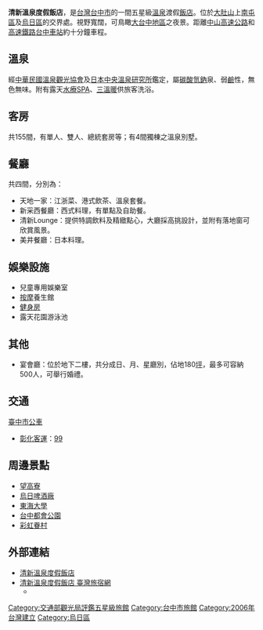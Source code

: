{{unreferenced|time=2019-01-10T16:40:17+00:00}}
{{Infobox Company 
| company_name       = 清新溫泉度假飯店
| company_name_en    = 
| company_logo       =
[[File:清新溫泉度假飯店.jpg|200px]]
| company_type       = [[旅館|旅館]]
| market_information = 
| local_code_name            = TW
| local_code            = 13052070
| foundation         = 2006年
| location           = {{TWN}}[[台中市|台中市]][[烏日區|烏日區]]溫泉路2 號     
| key_people         = [[董事長|董事長]]：廖紫岑 
| industry           = 觀光旅館業
| products           = 
| revenue            = 
| operating_income   = 
| profit             = 
| market_value       =
| num_employees      = 
| P/E ratio          =
| earnings per share = 
| Net asset value    =
| divisions          =
| major_shareholder  = 
| subsid             = 
| capital            = [[新台幣|新台幣]]240,000,000元
| homepage           = [http://www.freshfields.com.tw/ www.freshfields.com.tw]
| footnotes          =
| width              = 
}}


'''清新溫泉度假飯店'''，是[[台灣|台灣]][[台中市|台中市]]的一間五星級[[溫泉|溫泉]]渡假[[飯店|飯店]]。位於[[大肚山|大肚山]]上[[南屯區|南屯區]]及[[烏日區|烏日區]]的交界處。視野寬闊，可鳥瞰[[大台中地區|大台中地區]]之夜景。距離[[中山高速公路|中山高速公路]]和[[台灣高鐵|高速鐵路]][[台中車站_(高鐵)|台中車站]]約十分鐘車程。

==溫泉==
經[[中華民國溫泉觀光協會|中華民國溫泉觀光協會]]及[[日本中央溫泉研究所|日本中央溫泉研究所]]鑑定，屬[[碳酸氫鈉|碳酸氫鈉]]泉、弱[[鹼|鹼]]性，無色無味。附有露天[[水療|水療]]SPA、[[三溫暖|三溫暖]]供旅客洗浴。

==客房==
共155間，有單人、雙人、總統套房等；有4間獨棟之溫泉別墅。

==餐廳==
共四間，分別為：
*天地一家：江浙菜、港式飲茶、溫泉套餐。
*新采西餐廳：西式料理，有單點及自助餐。
*清新Lounge：提供特調飲料及精緻點心，大廳採高挑設計，並附有落地窗可欣賞風景。
*美井餐廳：日本料理。

==娛樂設施==
*兒童專用娛樂室
*[[按摩|按摩]]養生館
*[[健身房|健身房]]
*露天花園游泳池

==其他==
*宴會廳：位於地下二樓，共分成日、月、星廳別，佔地180[[坪|坪]]，最多可容納500人，可舉行婚禮。

==交通==
;[[臺中市公車|臺中市公車]]
*[[彰化客運|彰化客運]]：[[台中市公車99路|99]]

==周邊景點==
*[[望高寮_(臺中市)|望高寮]]
*[[烏日啤酒廠|烏日啤酒廠]]
*[[東海大學_(台灣)|東海大學]]
*[[台中都會公園|台中都會公園]]
*[[彩虹眷村|彩虹眷村]]

==外部連結==
*[http://www.freshfields.com.tw 清新溫泉度假飯店] {{Wayback|url=http://www.freshfields.com.tw/ |date=20210413060823 }}{{zh-tw}}
*[https://taiwanstay.net.tw/room/5459 清新溫泉度假飯店  臺灣旅宿網] {{Wayback|url=https://taiwanstay.net.tw/room/5459 |date=20200924101223 }}
**{{facebook|freshfields.taichung|台中清新溫泉飯店}}

{{台灣5星級旅館}}
{{臺中市星級飯店}}

[[Category:交通部觀光局評鑑五星級旅館|Category:交通部觀光局評鑑五星級旅館]]
[[Category:台中市旅館|Category:台中市旅館]]
[[Category:2006年台灣建立|Category:2006年台灣建立]]
[[Category:烏日區|Category:烏日區]]